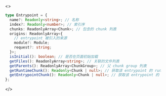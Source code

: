 <>

```ts
type Entrypoint = {
  name?: Readonly<string>; // 名称
  index?: Readonly<number>; // 索引序
  chunks: ReadonlyArray<Chunk>; // 包含的 chunk 列表
  origins: ReadonlyArray<{
    // entrypoint 被引入的来源
    module?: Module;
    request?: string;
  }>;
  isInitial(): boolean; // 是否在页面初始加载
  getFiles(): ReadonlyArray<string>; // 关联的文件列表
  getParents(): ReadonlyArray<ChunkGroup>; // 父 chunk group 列表
  getRuntimeChunk(): Readonly<Chunk | null>; // 获取该 entrypoint 的 runtime chunk（runtime chunk 指包含 runtime 代码的 chunk。一般情况下 runtime chunk 和 entrypoint chunk 是同一个 chunk，只有在通过 dependOn 或 optimization.runtimeChunk 将 runtime 单独拆到一个 chunk 时才指向不同的 chunk）
  getEntrypointChunk(): Readonly<Chunk | null>; // 获取该 entrypoint 的 entrypoint chunk（指包含 entry 模块的 chunk）
};
```

</>
